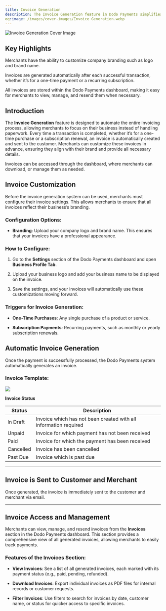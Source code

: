 ```yaml
---
title: Invoice Generation
description: The Invoice Generation feature in Dodo Payments simplifies the billing process by automatically creating and delivering invoices after every successful payment. Whether for one-time purchases or recurring subscription renewals, invoices are generated to document transactions with clear, professional records.
og:image: /images/cover-images/Invoice Generation.webp
---
```


<Frame>
    <img src="/images/cover-images/Invoice Generation.webp" alt="Invoice Generation Cover Image"/>
</Frame>

## Key Highlights

<Card title="Customizable Information" icon="pen-to-square" href="/features/invoice-generation#invoice-customization">Merchants have the ability to customize company branding such as logo and brand name.</Card>

<Card title="Automatic Invoice Generation" icon="wand-magic" href="/features/invoice-generation#automatic-invoice-generation">Invoices are generated automatically after each successful transaction, whether it’s for a one-time payment or a recurring subscription.</Card>

<Card title="Seamless Invoice Management" icon="file-magnifying-glass" href="/features/invoice-generation#invoice-access-and-management">All invoices are stored within the Dodo Payments dashboard, making it easy for merchants to view, manage, and resend them when necessary.</Card>

## Introduction

The **Invoice Generation** feature is designed to automate the entire invoicing process, allowing merchants to focus on their business instead of handling paperwork. Every time a transaction is completed, whether it’s for a one-time purchase or a subscription renewal, an invoice is automatically created and sent to the customer. Merchants can customize these invoices in advance, ensuring they align with their brand and provide all necessary details.

Invoices can be accessed through the dashboard, where merchants can download, or manage them as needed.

## Invoice Customization

Before the invoice generation system can be used, merchants must configure their invoice settings. This allows merchants to ensure that all invoices reflect their business’s branding.

### Configuration Options:

* **Branding**: Upload your company logo and brand name. This ensures that your invoices have a professional appearance.

### How to Configure:

1. Go to the **Settings** section of the Dodo Payments dashboard and open **Business Profile Tab**.

2. Upload your business logo and add your business name to be displayed on the invoice.

3. Save the settings, and your invoices will automatically use these customizations moving forward.

### Triggers for Invoice Generation:

* **One-Time Purchases**: Any single purchase of a product or service.

* **Subscription Payments**: Recurring payments, such as monthly or yearly subscription renewals.

## Automatic Invoice Generation

Once the payment is successfully processed, the Dodo Payments system automatically generates an invoice.

### Invoice Template:

<Frame>
  <img src="/images/invoice-generation/image.png" />
</Frame>

**Invoice Status**

| Status    | Description                                                      |
| --------- | ---------------------------------------------------------------- |
| In Draft  | Invoice which has not been created with all information required |
| Unpaid    | Invoice for which payment has not been received                  |
| Paid      | Invoice for which the payment has been received                  |
| Cancelled | Invoice has been cancelled                                       |
| Past Due  | Invoice which is past due                                        |

***

## Invoice is Sent to Customer and Merchant

Once generated, the invoice is immediately sent to the customer and merchant via email.

***

## Invoice Access and Management

Merchants can view, manage, and resend invoices from the **Invoices** section in the Dodo Payments dashboard. This section provides a comprehensive view of all generated invoices, allowing merchants to easily track payments.

### Features of the Invoices Section:

* **View Invoices**: See a list of all generated invoices, each marked with its payment status (e.g., paid, pending, refunded).

* **Download Invoices**: Export individual invoices as PDF files for internal records or customer requests.

* **Filter Invoices**: Use filters to search for invoices by date, customer name, or status for quicker access to specific invoices.